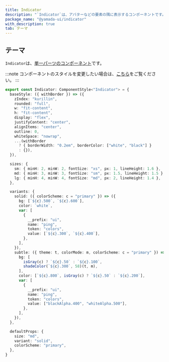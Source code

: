 ```yaml
---
title: Indicator
description: "`Indicator`は、アバターなどの要素の隅に表示するコンポーネントです。"
package_name: "@yamada-ui/indicator"
with_description: true
tab: テーマ
---
```


## テーマ

`Indicator`は、[単一パーツのコンポーネント](/styled-system/theming/component-styles#単一パーツのコンポーネント)です。

:::note
コンポーネントのスタイルを変更したい場合は、[こちら](/styled-system/theming/customize-theme#コンポーネントのスタイルを変更する)をご覧ください。
:::

```ts
export const Indicator: ComponentStyle<"Indicator"> = {
  baseStyle: ({ withBorder }) => ({
    zIndex: "kurillin",
    rounded: "full",
    w: "fit-content",
    h: "fit-content",
    display: "flex",
    justifyContent: "center",
    alignItems: "center",
    outline: 0,
    whiteSpace: "nowrap",
    ...(withBorder
      ? { borderWidth: "0.2em", borderColor: ["white", "black"] }
      : {}),
  }),

  sizes: {
    sm: { minH: 2, minW: 2, fontSize: "xs", px: 1, lineHeight: 1.6 },
    md: { minH: 3, minW: 3, fontSize: "sm", px: 1.5, lineHeight: 1.5 },
    lg: { minH: 4, minW: 4, fontSize: "md", px: 2, lineHeight: 1.4 },
  },

  variants: {
    solid: ({ colorScheme: c = "primary" }) => ({
      bg: [`${c}.500`, `${c}.600`],
      color: `white`,
      var: [
        {
          __prefix: "ui",
          name: "ping",
          token: "colors",
          value: [`${c}.300`, `${c}.400`],
        },
      ],
    }),
    subtle: ({ theme: t, colorMode: m, colorScheme: c = "primary" }) => ({
      bg: [
        isGray(c) ? `${c}.50` : `${c}.100`,
        shadeColor(`${c}.300`, 58)(t, m),
      ],
      color: [`${c}.800`, isGray(c) ? `${c}.50` : `${c}.200`],
      var: [
        {
          __prefix: "ui",
          name: "ping",
          token: "colors",
          value: ["blackAlpha.400", "whiteAlpha.500"],
        },
      ],
    }),
  },

  defaultProps: {
    size: "md",
    variant: "solid",
    colorScheme: "primary",
  },
}
```
